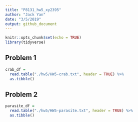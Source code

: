 ```yaml
---
title: "P8131_hw5_xy2395"
author: "Jack Yan"
date: "3/5/2019"
output: github_document
---
```


```r
knitr::opts_chunk$set(echo = TRUE)
library(tidyverse)
```

## Problem 1

```r
crab_df = 
  read.table("./hw5/HW5-crab.txt", header = TRUE) %>% 
  as.tibble()
```



## Problem 2

```r
parasite_df = 
  read.table("./hw5/HW5-parasite.txt", header = TRUE) %>% 
  as.tibble()
```

